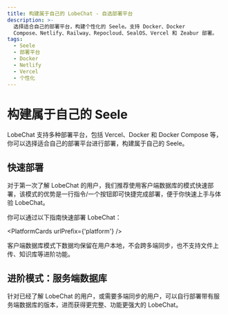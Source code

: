 ```yaml
---
title: 构建属于自己的 LobeChat - 自选部署平台
description: >-
  选择适合自己的部署平台，构建个性化的 Seele。支持 Docker、Docker
  Compose、Netlify、Railway、Repocloud、SealOS、Vercel 和 Zeabur 部署。
tags:
  - Seele
  - 部署平台
  - Docker
  - Netlify
  - Vercel
  - 个性化
---
```


# 构建属于自己的 Seele

LobeChat 支持多种部署平台，包括 Vercel、Docker 和 Docker Compose 等，你可以选择适合自己的部署平台进行部署，构建属于自己的 Seele。

## 快速部署

对于第一次了解 LobeChat 的用户，我们推荐使用客户端数据库的模式快速部署，该模式的优势是一行指令/一个按钮即可快捷完成部署，便于你快速上手与体验 LobeChat。

你可以通过以下指南快速部署 LobeChat：

<PlatformCards urlPrefix={'platform'} />

<Callout>
  客户端数据库模式下数据均保留在用户本地，不会跨多端同步，也不支持文件上传、知识库等进阶功能。
</Callout>

## 进阶模式：服务端数据库

针对已经了解 LobeChat 的用户，或需要多端同步的用户，可以自行部署带有服务端数据库的版本，进而获得更完整、功能更强大的 LobeChat。

<Cards>
<Card href={'/zh/docs/self-hosting/server-database'} title={'服务端数据库部署指南'} />
</Cards>
